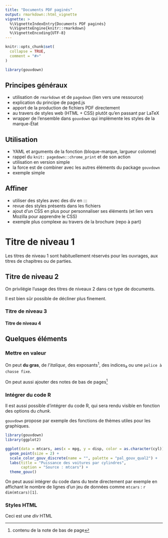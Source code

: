 ```yaml
---
title: "Documents PDF paginés"
output: rmarkdown::html_vignette
vignette: >
  %\VignetteIndexEntry{Documents PDF paginés}
  %\VignetteEngine{knitr::rmarkdown}
  %\VignetteEncoding{UTF-8}
---
```


```r
knitr::opts_chunk$set(
  collapse = TRUE,
  comment = "#>"
)
```

```r
library(gouvdown)
```

## Principes généraux

+ utilisation de `rmarkdown` et de `pagedown` (lien vers une ressource)
+ explication du principe de paged.js
+ apport de la production de fichiers PDF directement
+ au travers de styles web (HTML + CSS) plutôt qu'en passant par LaTeX
+ wrapper de l'ensemble dans `gouvdown` qui implémente les styles de la marque-État

## Utilisation

+ YAML et arguments de la fonction (bloque-marque, largueur colonne)
+ rappel du `knit: pagedown::chrome_print` et de son action
+ utilisation en version simple
+ la force est de combiner avec les autres éléments du package `gouvdown`
+ exemple simple

## Affiner

+ utiliser des styles avec des div en :::
+ revue des styles présents dans les fichiers
+ ajout d'un CSS en plus pour personnaliser ses éléments (et lien vers Mozilla pour apprendre le CSS)
+ exemple plus complexe au travers de la brochure (repo à part)

# Titre de niveau 1

Les titres de niveau 1 sont habituellement réservés pour les ouvrages, aux titres de chapitres ou de parties. 

## Titre de niveau 2

On privilégie l'usage des titres de niveaux 2 dans ce type de documents.

Il est bien sûr possible de décliner plus finement.

### Titre de niveau 3

#### Titre de niveau 4

## Quelques éléments

### Mettre en valeur

On peut **du gras**, de _l'italique_, des exposants^1^, des indices~a~ ou une `police à chasse fixe`.

On peut aussi ajouter des notes de bas de pages^[contenu de la note de bas de page]

### Intégrer du code R

Il est aussi possible d'intégrer du code R, qui sera rendu visible en fonction des options du _chunk_.

`gouvdown` propose par exemple des fonctions de thèmes utiles pour les graphiques.

```r
library(gouvdown)
library(ggplot2)

ggplot(data = mtcars, aes(x = mpg, y = disp, color = as.character(cyl))) +
  geom_point(size = 2) +
  scale_color_gouv_discrete(name = "", palette = "pal_gouv_qual2") +
  labs(title = "Puissance des voitures par cylindres",
       caption = "Source : mtcars") +
  theme_gouv()
```

On peut aussi intégrer du code dans du texte directement par exemple en affichant le nombre de lignes d'un jeu de données comme `mtcars` : `r dim(mtcars)[1]`.

### Styles HTML

::::: {#div-id .div-class}
Ceci est une _div_ HTML

:::::
